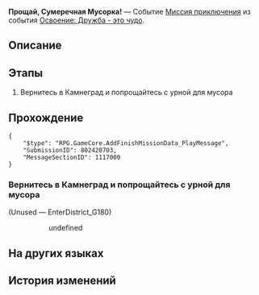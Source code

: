 {{Дополнить|Диалоги.}}
{{Миссия Инфобокс
|id              = 8024207
|Название        = 
|Изображение     = Миссия Освоения Прощай, Сумеречная Мусорка!.png
|Тип             = Миссия приключения
|События         = Освоение: Дружба - это чудо
|Глава           = 
|Условия         = 
|Персонажи       = Первопроходец; Сумеречная Мусорка
|СтартЛокация    = Камнеград
|Мир             = Ярило-VI
|Локации         = Камнеград
|Предыдущая      = 
|Следующая       = 
|Награды         = Кредиты*5 000
}}
'''Прощай, Сумеречная Мусорка!''' — Событие [[Миссия приключения]] из события [[Освоение: Дружба - это чудо]].

==Описание==
{{Описание|<!--официальное описание из Перекрёстка судеб-->}}

==Этапы==
# Вернитесь в Камнеград и попрощайтесь с урной для мусора

==Прохождение==
{{Дополнить}}

<pre>{
	"$type": "RPG.GameCore.AddFinishMissionData_PlayMessage",
	"SubmissionID": 802420703,
	"MessageSectionID": 1117000
}</pre>
{{Диалог Конец}}

===Вернитесь в Камнеград и попрощайтесь с урной для мусора===
{{Описание миссии|локация=Камнеград|Существо из теней отступило, скоро Сумеречная Мусорка отправится в свой мир. Но перед уходом она хочет вам кое-что сказать...}}
{{Диалог Начало}}

;(Unused &mdash; EnterDistrict_G180)
<!--Unknown TalkSentence: 802441002-->
:<!--Unknown TalkSentence: 802441003-->
:<!--Unknown TalkSentence: 802441004-->
::{{Диалог|Стрелка}} undefined
:<!--Unknown TalkSentence: 802441006-->
:<!--Unknown TalkSentence: 802441007-->
:<!--Unknown TalkSentence: 802441008-->
{{Диалог Конец}}

==На других языках==
{{На других языках
|en   = Farewell, My Litter Pony
|zhs  = 再见，小桶宝力！
|zht  = 再見，小桶寶力！
|ja   = バイバイ、マイリトルゴミー！
|ko   = 굿바이, 리틀통 포니!
|es   = ¡Adiós, mi pequeño cubito poni!
|fr   = Adieu, Salestia
|ru   = Прощай, Сумеречная Мусорка!
|th   = ลาก่อนมายลิตเติ้ลถัง!
|vi   = Tạm Biệt, Thùng Nhỏ!
|de   = Auf Wiedersehen, Little Tonni!
|id   = Selamat Tinggal, Tong Pony!
|pt   = Adeus, Meu Lixo Pônei
}}

==История изменений==
{{История изменений|2.7}}
